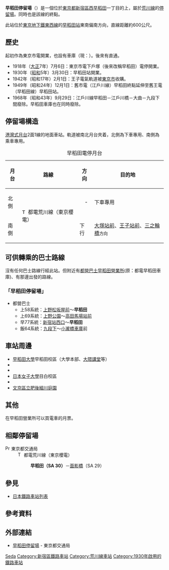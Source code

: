 {{NoteTA|1 = zh:早稻田站; zh-cn:早稻田站; zh-tw:早稻田車站; zh-hk:早稻田站; }}
{{日本車站資訊
|公司色       = #009f40
|文字色     = 
|站名       = 早稻田停留場
|圖片       = Toden-arakawa-line-Waseda-station.jpg
|pxl        = 
|圖片說明   = 
|日文原名   = 早稲田
|平假名   = わせだ
|羅馬拼音   = Waseda
|副站名     =
|電報略號   =
|所在地     = {{JPN}}[[東京都|東京都]][[新宿區|新宿區]][[西早稻田|西早稻田]]一丁目
|車站構造     = [[地面車站|地面車站]]
|月台配置     = 2面1線 （[[盡頭式車站|盡頭式車站]]）
|啟用年月日 = 1930年（[[昭和|昭和]]5年）3月30日
|廢站年月日 = 
|乘客人數   = 
|上下車人次   = 
|統計年度   = 
|轉車       = 
|備註       = 
|adjacent = {{Adjacent stations|system=東京都電車|line=SA|left=面影橋|note-left=SA 29<br />0.5km|note-mid={{車站編號r|SA|30|#ee86a7|4}}<br />距離[[三之輪橋停留場|三之輪橋]]12.2km}}
}}
'''早稻田停留場'''（{{jpn|j=早稲田停留場|hg=わせだていりゅうじょ|rm=Waseda teiryūjo|f=y}}）是一個位於[[東京都|東京都]][[新宿區|新宿區]][[西早稻田|西早稻田]]一丁目的{{link-ja|新目白通|新目白通り}}上，屬於[[荒川線|荒川線]]的[[停車場_(鐵路)|停留場]]。同時也是該線的終點。

此站位於[[東京地下鐵|東京地下鐵]][[東西線_(東京地下鐵)|東西線]]的[[早稻田站|早稻田站]]東南偏南方向，直線距離約600公尺。
== 歷史 ==
起初作為東京市電開業，也設有車庫（現：{{link-ja|都營巴士早稻田營業所|都営バス早稲田営業所}}）。後來有{{link-ja|王子電氣軌道|王子電気軌道}}直通。
* 1918年（[[大正|大正]]7年）7月6日：東京市電下戶塚（後來改稱早稻田）電停開業。
* 1930年（[[昭和|昭和]]5年）3月30日：{{link-ja|王子電氣軌道|王子電気軌道}}早稻田站開業。
* 1942年（昭和17年）2月1日：王子電氣軌道被[[東京市|東京市]]收購。
* 1949年（昭和24年）12月1日：舊市電（江戶川線）早稻田終點延伸至舊王電（早稻田線）早稻田站。
* 1968年（昭和43年）9月29日：江戶川線早稻田－江戶川橋－大曲－九段下間廢除。早稻田車庫也在同時廢除。
== 停留場構造 ==
[[港灣式月台|港灣式月台]]2面1線的地面車站。軌道被南北月台夾着，北側為下車專用、南側為乘車專用。
{| class="wikitable"
|+ 早稻田電停月台
|-
!月台!!路線!!方向!!目的地
|-
! 北側
| rowspan=2|[[File:Tokyo_Sakura_Tram_symbol.svg|15px]] 都電荒川線（東京櫻電）
|　- 
| 下車專用
|-
! 南側
| 下行
| [[大塚站_(東京都)#東京都交通局|大塚站前]]、[[王子站#東京都交通局|王子站前]]、[[三之輪橋停留場|三之輪橋]]<small>方向</small>
|}
==可供轉乘的巴士路線==
沒有任何巴士路線行經此站。但附近有[[都營巴士|都營巴士]][[都營巴士早稻田營業所|早稻田營業所]](原：都電早稻田車庫)、有那邊出發的路線。
===「早稻田停留場」===
*都營巴士
**上58系統：[[上野廣小路站|上野松坂屋前]]～'''早稻田'''
**上69系統：[[上野站|上野公園]]～[[高田馬場站|高田馬場站前]]
**早77系統：[[新宿站|新宿站西口]]～'''早稻田'''
**飯64系統：[[九段下站|九段下]]～[[都營巴士小瀧橋營業所|小瀧橋車庫]]前

== 車站周邊 ==
* [[早稻田大學|早稻田大學]]早稻田校區（大學本部、[[大隈講堂|大隈講堂]]等）
* {{link-ja|RIHGA ROYAL HOTEL TOKYO|リーガロイヤルホテル東京}}
* {{link-ja|東京椿山莊飯店|ホテル椿山荘東京}}
* [[日本女子大學|日本女子大學]]目白校區
* {{link-ja|永青文庫|永青文庫}}
* [[肥後細川庭園|文京區立肥後細川庭園]]


==其他==
在早稻田營業所可以買電車的月票。
== 相鄰停留場 ==
; [[File:PrefSymbol-Tokyo.svg|15px]] 東京都交通局
: [[File:Tokyo_Sakura_Tram_symbol.svg|15px]] 都電荒川線（東京櫻電）
:: '''早稻田（SA 30）'''－[[面影橋停留場|面影橋]]（SA 29）
== 參見 ==
{{commonscat|Waseda Station (Toden)}}
* [[日本鐵路車站列表|日本鐵路車站列表]]
== 參考資料 ==
{{Reflist}}
== 外部連結 ==
* [https://www.kotsu.metro.tokyo.jp/toden/stations/waseda/ 早稻田停留場] {{Wayback|url=https://www.kotsu.metro.tokyo.jp/toden/stations/waseda/ |date=20210120195815 }} - 東京都交通局

{{都電荒川線}}

{{DEFAULTSORT:Waseda}}
[[Category:日本鐵路車站_Wa|Seda]]
[[Category:新宿區鐵路車站|Category:新宿區鐵路車站]]
[[Category:荒川線車站|Category:荒川線車站]]
[[Category:1930年啟用的鐵路車站|Category:1930年啟用的鐵路車站]]